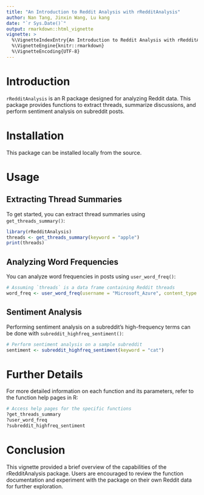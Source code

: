 ```yaml
---
title: "An Introduction to Reddit Analysis with rRedditAnalysis"
author: Nan Tang, Jinxin Wang, Lu kang
date: "`r Sys.Date()`"
output: rmarkdown::html_vignette
vignette: >
  %\VignetteIndexEntry{An Introduction to Reddit Analysis with rRedditAnalysis}
  %\VignetteEngine{knitr::rmarkdown}
  %\VignetteEncoding{UTF-8}
---
```


# Introduction

`rRedditAnalysis` is an R package designed for analyzing Reddit data. This package provides functions to extract threads, summarize discussions, and perform sentiment analysis on subreddit posts.

# Installation

This package can be installed locally from the source.

# Usage

## Extracting Thread Summaries

To get started, you can extract thread summaries using `get_threads_summary()`:

```r
library(rRedditAnalysis)
threads <- get_threads_summary(keyword = "apple")
print(threads)
```

## Analyzing Word Frequencies

You can analyze word frequencies in posts using `user_word_freq()`:

```r
# Assuming `threads` is a data frame containing Reddit threads
word_freq <- user_word_freq(username = "Microsoft_Azure", content_type = "comments")
```

## Sentiment Analysis

Performing sentiment analysis on a subreddit's high-frequency terms can be done with `subreddit_highfreq_sentiment()`:

```r
# Perform sentiment analysis on a sample subreddit
sentiment <- subreddit_highfreq_sentiment(keyword = "cat")
```

# Further Details

For more detailed information on each function and its parameters, refer to the function help pages in R:

```r
# Access help pages for the specific functions
?get_threads_summary
?user_word_freq
?subreddit_highfreq_sentiment
```

# Conclusion

This vignette provided a brief overview of the capabilities of the rRedditAnalysis package. Users are encouraged to review the function documentation and experiment with the package on their own Reddit data for further exploration.
